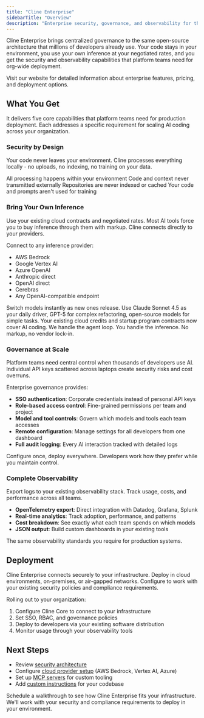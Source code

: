 ```yaml
---
title: "Cline Enterprise"
sidebarTitle: "Overview"
description: "Enterprise security, governance, and observability for the coding agent 3 million developers trust"
---
```


Cline Enterprise brings centralized governance to the same open-source architecture that millions of developers already use. Your code stays in your environment, you use your own inference at your negotiated rates, and you get the security and observability capabilities that platform teams need for org-wide deployment.

<Card title="Learn More About Enterprise" icon="building" href="https://cline.bot/enterprise">
  Visit our website for detailed information about enterprise features, pricing, and deployment options.
</Card>

## What You Get

It delivers five core capabilities that platform teams need for production deployment. Each addresses a specific requirement for scaling AI coding across your organization.

### Security by Design

Your code never leaves your environment. Cline processes everything locally - no uploads, no indexing, no training on your data.

<CardGroup cols={2}>
  <Card title="Client-side execution" icon="computer">
    All processing happens within your environment
  </Card>

  <Card title="No data exfiltration" icon="shield-check">
    Code and context never transmitted externally
  </Card>

  <Card title="No codebase indexing" icon="database">
    Repositories are never indexed or cached
  </Card>

  <Card title="No model training" icon="ban">
    Your code and prompts aren't used for training
  </Card>
</CardGroup>

### Bring Your Own Inference

Use your existing cloud contracts and negotiated rates. Most AI tools force you to buy inference through them with markup. Cline connects directly to your providers.

Connect to any inference provider:
- AWS Bedrock
- Google Vertex AI
- Azure OpenAI
- Anthropic direct
- OpenAI direct
- Cerebras
- Any OpenAI-compatible endpoint

Switch models instantly as new ones release. Use Claude Sonnet 4.5 as your daily driver, GPT-5 for complex refactoring, open-source models for simple tasks. Your existing cloud credits and startup program contracts now cover AI coding. We handle the agent loop. You handle the inference. No markup, no vendor lock-in.

### Governance at Scale

Platform teams need central control when thousands of developers use AI. Individual API keys scattered across laptops create security risks and cost overruns.

Enterprise governance provides:
- **SSO authentication**: Corporate credentials instead of personal API keys
- **Role-based access control**: Fine-grained permissions per team and project
- **Model and tool controls**: Govern which models and tools each team accesses
- **Remote configuration**: Manage settings for all developers from one dashboard
- **Full audit logging**: Every AI interaction tracked with detailed logs

Configure once, deploy everywhere. Developers work how they prefer while you maintain control.

### Complete Observability

Export logs to your existing observability stack. Track usage, costs, and performance across all teams.

- **OpenTelemetry export**: Direct integration with Datadog, Grafana, Splunk
- **Real-time analytics**: Track adoption, performance, and patterns
- **Cost breakdown**: See exactly what each team spends on which models
- **JSON output**: Build custom dashboards in your existing tools

The same observability standards you require for production systems.

## Deployment

Cline Enterprise connects securely to your infrastructure. Deploy in cloud environments, on-premises, or air-gapped networks. Configure to work with your existing security policies and compliance requirements.

Rolling out to your organization:
1. Configure Cline Core to connect to your infrastructure
2. Set SSO, RBAC, and governance policies
3. Deploy to developers via your existing software distribution
4. Monitor usage through your observability tools

## Next Steps

- Review [security architecture](/enterprise-solutions/security-concerns)
- Configure [cloud provider setup](/provider-config/aws-bedrock/api-key) (AWS Bedrock, Vertex AI, Azure)
- Set up [MCP servers](/mcp/mcp-overview) for custom tooling
- Add [custom instructions](/features/cline-rules) for your codebase

Schedule a walkthrough to see how Cline Enterprise fits your infrastructure. We'll work with your security and compliance requirements to deploy in your environment.
